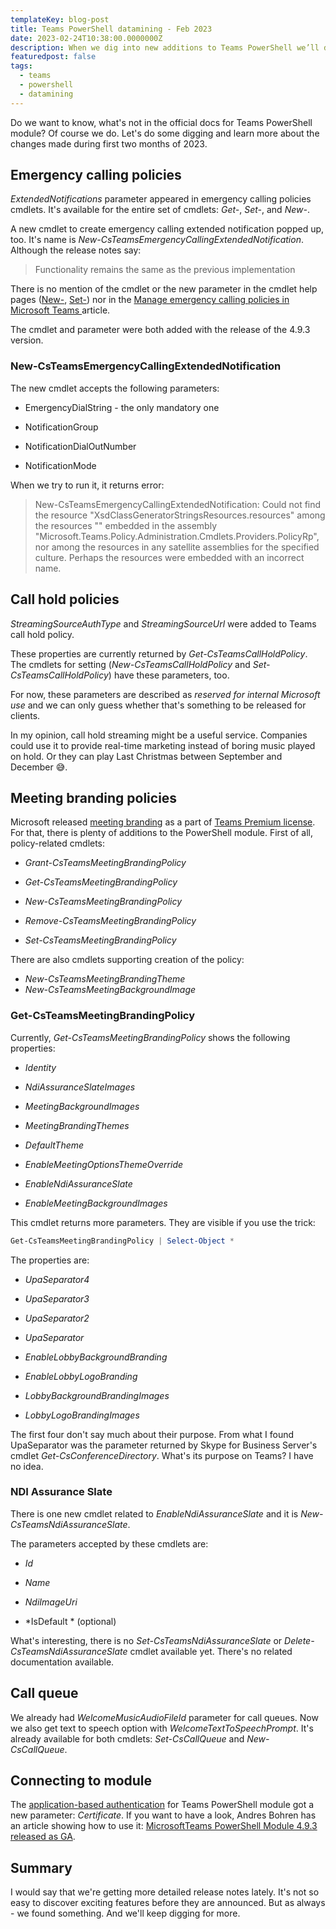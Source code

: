 ```yaml
---
templateKey: blog-post
title: Teams PowerShell datamining - Feb 2023
date: 2023-02-24T10:38:00.0000000Z
description: When we dig into new additions to Teams PowerShell we’ll discover plenty of new things. There’s a lot of information missing from the official docs
featuredpost: false
tags:
  - teams
  - powershell
  - datamining
---
```


Do we want to know, what's not in the official docs for Teams PowerShell module? Of course we do. Let's do some digging and learn more about the changes made during first two months of 2023.

## Emergency calling policies

*ExtendedNotifications* parameter appeared in emergency calling policies cmdlets. It's available for the entire set of cmdlets: *Get-*, *Set-*, and *New-*.

A new cmdlet to create emergency calling extended notification popped up, too. It's name is *New-CsTeamsEmergencyCallingExtendedNotification*. Although the release notes say:

> Functionality remains the same as the previous implementation

There is no mention of the cmdlet or the new parameter in the cmdlet help pages ([New-](https://learn.microsoft.com/en-us/powershell/module/skype/new-csteamsemergencycallingpolicy?view=skype-ps), [Set-](https://learn.microsoft.com/en-us/powershell/module/skype/set-csteamsemergencycallingpolicy?view=skype-ps)) nor in the [Manage emergency calling policies in Microsoft Teams ](https://learn.microsoft.com/en-us/microsoftteams/manage-emergency-calling-policies)article.

The cmdlet and parameter were both added with the release of the 4.9.3 version.

### New-CsTeamsEmergencyCallingExtendedNotification

The new cmdlet accepts the following parameters:

* EmergencyDialString <string> - the only mandatory one
* NotificationGroup <string>

* NotificationDialOutNumber <string>
* NotificationMode <string>

When we try to run it, it returns error:

> New-CsTeamsEmergencyCallingExtendedNotification: Could not find the resource "XsdClassGeneratorStringsResources.resources" among the resources "" embedded in the assembly "Microsoft.Teams.Policy.Administration.Cmdlets.Providers.PolicyRp", nor among the resources in any satellite assemblies for the specified culture. Perhaps the resources were embedded with an incorrect name.

## Call hold policies

*StreamingSourceAuthType* and *StreamingSourceUrl* were added to Teams call hold policy.

These properties are currently returned by *Get-CsTeamsCallHoldPolicy*. The cmdlets for setting (*New-CsTeamsCallHoldPolicy* and *Set-CsTeamsCallHoldPolicy*) have these parameters, too.

For now, these parameters are described as *reserved for internal Microsoft use* and we can only guess whether that's something to be released for clients.

In my opinion, call hold streaming might be a useful service. Companies could use it to provide real-time marketing instead of boring music played on hold. Or they can play Last Christmas between September and December 😅.

## Meeting branding policies

Microsoft released [meeting branding](https://learn.microsoft.com/en-us/MicrosoftTeams/meeting-themes) as a part of [Teams Premium license](https://www.microsoft.com/en-us/microsoft-365/blog/2023/02/01/microsoft-teams-premium-cut-costs-and-add-ai-powered-productivity/). For that, there is plenty of additions to the PowerShell module. First of all, policy-related cmdlets:

* *Grant-CsTeamsMeetingBrandingPolicy*
* *Get-CsTeamsMeetingBrandingPolicy*

* *New-CsTeamsMeetingBrandingPolicy*
* *Remove-CsTeamsMeetingBrandingPolicy*

* *Set-CsTeamsMeetingBrandingPolicy*

There are also cmdlets supporting creation of the policy:

* *New-CsTeamsMeetingBrandingTheme*
* *New-CsTeamsMeetingBackgroundImage*

### Get-CsTeamsMeetingBrandingPolicy

Currently, *Get-CsTeamsMeetingBrandingPolicy* shows the following properties:

* *Identity*
* *NdiAssuranceSlateImages*

* *MeetingBackgroundImages*
* *MeetingBrandingThemes*

* *DefaultTheme*
* *EnableMeetingOptionsThemeOverride*

* *EnableNdiAssuranceSlate*
* *EnableMeetingBackgroundImages*

This cmdlet returns more parameters. They are visible if you use the trick:

```powershell
Get-CsTeamsMeetingBrandingPolicy | Select-Object *
```

The properties are:

* *UpaSeparator4*
* *UpaSeparator3*

* *UpaSeparator2*
* *UpaSeparator*

* *EnableLobbyBackgroundBranding*
* *EnableLobbyLogoBranding*

* *LobbyBackgroundBrandingImages*
* *LobbyLogoBrandingImages*

The first four don't say much about their purpose. From what I found UpaSeparator was the parameter returned by Skype for Business Server's cmdlet *Get-CsConferenceDirectory*. What's its purpose on Teams? I have no idea.

### NDI Assurance Slate

There is one new cmdlet related to *EnableNdiAssuranceSlate* and it is *New-CsTeamsNdiAssuranceSlate*.

The parameters accepted by these cmdlets are:

* *Id* <string>
* *Name* <string>

* *NdiImageUri* <string>
* *IsDefault *<bool> (optional)

What's interesting, there is no *Set-CsTeamsNdiAssuranceSlate* or *Delete-CsTeamsNdiAssuranceSlate* cmdlet available yet. There's no related documentation available.

## Call queue

We already had *WelcomeMusicAudioFileId* parameter for call queues. Now we also get text to speech option with *WelcomeTextToSpeechPrompt*. It's already available for both cmdlets: *Set-CsCallQueue* and *New-CsCallQueue*.

## Connecting to module

The [application-based authentication](https://learn.microsoft.com/en-us/microsoftteams/teams-powershell-application-authentication) for Teams PowerShell module got a new parameter: *Certificate*. If you want to have a look, Andres Bohren has an article showing how to use it: [MicrosoftTeams PowerShell Module 4.9.3 released as GA](https://blog.icewolf.ch/archive/2023/02/01/microsoftteams-powershell-module-4-9-3-released-as-ga.aspx).

## Summary

I would say that we're getting more detailed release notes lately. It's not so easy to discover exciting features before they are announced. But as always - we found something. And we'll keep digging for more.


